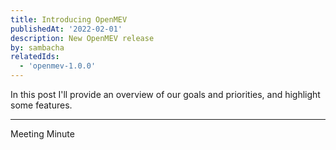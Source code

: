 ```yaml
---
title: Introducing OpenMEV
publishedAt: '2022-02-01'
description: New OpenMEV release
by: sambacha
relatedIds:
  - 'openmev-1.0.0'
---
```


In this post I'll provide an overview of our goals and priorities, and highlight some features.

---

Meeting Minute
